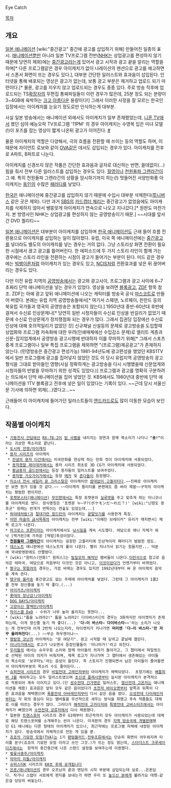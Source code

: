 Eye Catch

[[목차]]
== 개요 ==
[[일본 애니메이션]] [wiki:"중간광고" 중간에 광고를 삽입하기 위해] 만들어진 일종의 표시. [[애니메이션]]뿐만 아니라 일본 TV프로그램 전반([[NHK]]는 상업광고를 편성하지 않기 때문에 당연히 제외)에는 [[중간광고]]라는게 있어서 광고 시작과 광고 끝을 알리는 역할을 하며[* 다른 프로그램같은 경우 아이캐치가 없이 나레이션의 멘션으로 광고를 예고하면서 스폰서 화면이 뜨는 경우도 있다.], 대부분 간단한 일러스트와 효과음이 삽입된다. 인터넷을 통해 배포되는 영상은 광고가 없는데, 보통 광고 부분은 제거하고 업로드 되기 마련이다.[* 물론, 광고를 지우지 않고 업로드되는 경우도 종종 있다. 주로 방송 직후에 업로드되는 TS[[확장자]]의 무편집 통짜파일들이 이런 경우가 많은데, 25분 정도 되는 분량이 3~4GB에 육박하는 [[크고 아름다운]] 용량이다!] 그래서 이러한 사정을 잘 모르는 한국인 입장에서는 아이캐치를 눈요기 정도로만 인식하는게 대부분. 

사실 일본 방송에서는 애니메이션 외에서도 아이캐치가 일부 존재했었는데, [[니혼 TV]]에서 했던 심야 예능오락 TV프로그램 '11PM' 의 경우 아이캐치는 수영복 입은 미녀 모델(!)이 포즈를 잡는 영상이 짧게 나온뒤 광고가 이어진다. [http://blog.naver.com/mcdonalds246/80206686982 #]

물론 아이캐치의 역할은 다양해서, 극의 흐름을 전환할 때 쓰이는 등의 역할도 하며, 이 때문에 자이언트 로보와 같이 [[OVA]]같은 데서도 삽입되는 경우가 있다. 아이캐치를 전후로 A파트, B파트로 나눈다.

아이캐치를 신경쓰지 않은 작품은 간단한 효과음과 글자로 대신하는 반면, 쓸데없이(…) 힘을 줘서 전부 다른 일러스트를 삽입하는 경우도 있다. [[월영]]이나 [[천원돌파 그렌라간]]이 그 예. 특히 천원돌파 그렌라간의 상황을 암시하기까지 하는(!) 멋들어진 서양만화풍 아이캐치는 [[동인]]의 수많은 [[패러디]]를 낳았다.

[[한국]]은 애니메이션에 중간광고를 삽입하지 않기 때문에 수입시 대부분 삭제한다([[투니버스]] 같은 곳은 제외). 다만 과거 [[SBS]]의 [[카드캡터 체리]]는 중간광고가 없었음에도 아이캐치를 삭제하지 않아서 쌩뚱맞게 아이캐치가 연속으로 나오고 지나갔다.[* 원판도 마찬가지. 본 방영사인 NHK는 상업광고를 편성하지 않는 공영방송이기 때문.] ~~시대를 앞서간 DVD 퀄리티~~

[[일본 애니메이션]]은 대부분이 아이캐치를 삽입하며 [[한국 애니메이션]]도 근래 들어 흐름 전환용으로 아이캐치를 삽입하는 일이 많아졌다. 유럽, 미국 쪽 애니메이션에는 [[중간광고]]를 넣더라도 별도의 아이캐치를 넣는 경우는 거의 없다. 그냥 스토리상 화면 전환이 필요한 시점에서 끊고 광고를 틀어버린다. 한 에피소드에 두 가지 스토리 라인이 함께 가는 경우에는 스토리 라인을 전환하는 시점이 광고가 들어가는 부분이 된다. 미드 같은 경우에는 [[빅뱅이론]]처럼 아이캐치가 있는 경우도 있고, [[NCIS]]처럼 전환효과를 넣은 뒤 끊어버리는 경우도 있다.

다만 이전 유럽 지역의 [[공영방송]]에서는 광고와 광고사이, 프로그램과 광고 사이에 6~7초짜리 단막 애니메이션을 넣는 경우가 있었다. 영상을 보려면 [[블록광고]], [[ZDF]] 항목 참조. ZDF는 아예 광고 앞뒤 애니메이션에 나오는 캐릭터를 방송국 공식 [[마스코트]]로 만들어 버렸다. 본래는 유럽 지역 공영방송들에서[* 여기서 스웨덴, 노르웨이, 핀란드 등의 북유럽 국가들과 영국의 공영방송은 포함되지 않는다.] 1950년대 중반-60년대 후반에 걸쳐서 수신료 인상문제나[* 당연히 일반 시청자들이 수신료 인상을 반길리가 없었기 때문에 수신료 인상문제가 정치쟁점화 되는 경우가 많다. 그래서 집권당 입장에선 수신료 인상에 대해 호의적일리가 없었던 것] 신규채널 신설등의 문제로 광고방송을 도입할때 상업화와 프로그램 저속화에 대한 우려(인쇄매체에선 수입감소 문제)로 엘리트 계층과 신문-잡지업계에서 공영방송 광고시행에 반대하자 이를 무마하기 위해[* 그래서 스포츠 중계 프로그램이나 일부 특집 프로그램을 제외하면 "(프로그램)제공광고"가 존재하지 않는다. (민영방송은 중간광고 편성가능) 1981-94년도에 광고편성을 했었던 KBS1TV에서 일반 프로그램에 광고를 집어넣지 않았던 것도 이 당시 유럽지역 공영방송의 광고형식을 그대로 받아들인 영향(사실 정확하게는 광고방송을 다시 시행했을때 신문업게와 시청자들의 반발을 무마하기 위한 성격도 있었다.)] 프로그램과 광고를 명확히 구분하려는 의도에서 단막 애니메이션을 집어 넣었던 것. KBS에서도 1980년대 중반에 단막 애니메이션을 1TV 블록광고 전후에 넣은 일이 있었다는 기록이 있다. ~~근데 당시 서울신문 기사에 의하면 외제(...)였다고...~~

근래들어 이 아이캐치에 들어가던 일러스트들이 [[엔드카드]]로도 많이 이동한 모습이 보인다.

== 작품별 아이캐치 ==
 * [[기동전사 건담]]에선 [[RX-78-2]]이 [[빔 사벨]]을 내리치는 장면과 함께 북소리가 나더니 '''"숑!"'''이라는 괴상한 목소리로 끝난다.
 * [[도시락 전쟁/아이캐치]]
 * [[용자 시리즈]]의 아이캐치
  * [[전설의 용자 다간]]에서는 미국만화를 연상케 하는 만화 컷이 아이캐치에 사용되었다.
  * [[용자경찰 제이데커]]에서는 용자 시리즈 최초로 3D CG가 아이캐치에 사용되었다.
  * [[황금용자 골드란]]에서는 등장 용자들의 일러스트를 보여주었다.
  * [[용자왕 가오가이가]]에서는 등장 [[메카]] 및 [[존다]]들이 등장했다.
 * [[미소녀 전사 세일러 문 크리스탈]]은 아이캐치만 [[쓸데없이 고퀄리티]]다.~~진짜로 아이캐치만 보면 뭔가 있을 것 같다.~~ ~~아이캐치 퀼리티를 본편에도 좀 써라 제발~~구작의 아이캐치는 평범한 편이지만.
 * [[포켓몬스터(애니메이션)]] [[무인]]편에서는 특정 포켓몬의 [[실루엣]]을 주고 맞추게 하는 미니코너를 아이캐치로 썼다. 정식명칭은 '포켓몬 누~구?(ポケモンだ～れだ？)' [wiki:"닌텐도 증후군" 원래는 번개가 번뜩이는 연출도 있었는데...]
 * [[하야테처럼!]]과 [[절대가련 칠드런]]의 아이캐치는 [[끝말잇기]]를 사용한게 특징.
 * [[어떤 마술의 금서목록]]의 아이캐치는 전부 [wiki:"이매진 브레이커" 유리가 깨지면서] 제목 로고가 나온다.
 * [[마크로스 프론티어]]는 아이캐치에서도 [[낚시]]질을 계속 시도했다. 여담으로 애니 자체가 워낙 [맥거핀]에 가까운 [떡밥]투성이었다.
 * '''[[천원돌파 그렌라간]]'''의 아이캐치는 굉장한 고퀄리티에 인상적이라 패러디가 범람한 정도.
 * [[데스노트]] 애니판에선 데스노트의 룰이 나온다. 빨리 지나가서 읽기는 힘들지만... 덕분에 국내방영판에도 안짤렸다.
 * [wiki:"원피스(만화)" 원피스]는 [[밀짚모자 해적단]] 멤버들이 나온다.[http://www.youtube.com/watch?v=YE2Lr1Gfux4 이런식으로] 참고로 음악은 테마곡. 여담으로 처음부터 이것인 것은 아니고, [http://youtu.be/e7lxs6mtwug 이것이었다가] 언젠가부터 바뀌었다.
 * [[짱구는 못말려]]의 경우는, 가끔 바뀌는 경우도 있지만 1992년대부터 써 온 아이캐치 음악을 계속 쓴다.
 * [[탱구와 울라숑]] 중간광고도 없는 주제에 아이캐치를 넣었다. 그런데 그 아이캐치가 1쿨2쿨 전부 정신줄을 놓기 딱 좋다.(...)
 * [[아이카츠/아이캐치]]
 * [[롯테의 장난감!/아이캐치]]
 * [[DOG DAYS/아이캐치]]
 * [[고양이신 팔백만/아이캐치]]
 * [[하이스쿨 DxD]] - 수위가 너무 높아 올리지는 못한다...
 * [wiki:"톱을 노려라2!" 톱을 노려라2! 다이버스터]의 경우는 3화까지만 아이캣치가 존재하는데, 이게 정신줄 놓기 딱 좋다(...) ''''다∼이 바스타∼ 다이바스타∼∼''''라는 소리가 나오는 게 전부인데 이게 2번씩 나오는지라, 아이캣치가 지나가면 '''머리엔 '다∼이 바스타∼'만 자꾸 울려퍼진다'''(...) ~~무슨 하우젠이냐~~
 * [[명탐정 코난]]의 아이캐치는 "문 여닫기". 광고 시작할 때 닫히고 끝날때 열린다.
 * [[미나미가]]에서는 로고가 나오면서 등장인물들이 '미나미가!'라고 외친다.
 * [[우리들의]] 에서는 슈우우웅 소리와 함께 아이들의 의자가 돌아가고, 그 챕터에서 파일럿으로 선택된 아이의 의자가 비춰지며, 제목 로고가 지나가며 그 챕터에서 생존해있는 아이들의 목소리로 '보쿠라노'라는 음성이 들린다. 즉 스토리가 진행되면서 남은 아이들이 줄어들면서 아이캐치부분의 목소리 수도 줄어든다...
 * [[슈퍼전대 시리즈]]의 경우 [[비밀전대 고레인저]]부터 아이캐치가 채택되었다.  초창기에는 [[배틀피버 J]]를 제외하고는 모두 일러스트였으며 [[초신성 플래시맨]]부터 실사판 아이캐치가 본격적으로 적용되어 계속 이어지고 있다.(단 [[성수전대 긴가맨]]은 일러스트, [[염신전대 고온저]]는 애니메이션을 채용) 효과음은 앞뒤 모두 같은 음이었다가 [[초전자 바이오맨]]부터 앞쪽과 뒤쪽이 다른 효과음을 채택했으며 [[폭룡전대 아바레인저]]부터 다시 같은 음을 썼다. [[오성전대 다이레인저]]부터는 각 회의 중심이 되는 멤버들을 우선적으로 세우는 방식을 취했고 후속 작품들도 대체로 이를 따르는 경우가 많다. 그러다가 [[해적전대 고카이저]]와 [[특명전대 고버스터즈]]에서는 아이캐치가 빠졌으며 [[수전전대 쿄류저]]에서 다시 채용했다.
 * 일본판 [[트랜스포머]] 시리즈의 경우 G1때부터 최근작까지 모두 아이캐치가 사용되었는데 대체로 해당 트랜스포머를 소개해주는 씬이 나온다. 미국판의 경우 [http://terms.naver.com/entry.nhn?cid=515&docId=57630&categoryId=1164 지역 방송국에 개별판매]됐던 G1 애니에는 다른 형태의 아이캐치가 있으나, 최근작에는 프로그램 자체에 내장된 아이캐치가 없다. 방송국에서 자체척으로 만든 게 있을 뿐.
 * [[죠죠의 기묘한 모험(TVA)]]는 1기 [[팬텀블러드]],[[전투조류]]에서는 단순히 화면이 어두워지며 타이틀 문구(죠죠의 기묘한 모험 이라고 쓰인 그것.)가 뜨는 정도 였는데, [[스타더스트 크루세이더즈]]에서는  원작의 중간중간에 나온 스탠드 설정을 보여주는데 이용했다.
 * [[벚꽃사중주/아이캐치]]
 * [[악마의 리들/아이캐치]]
 * [[슈퍼스타K]] 시리즈의 [[김성주|60초 후에 공개됩니다]]
 * [[은혼/애니메이션]]의 경우 오프닝의 끝과 엔딩의 시작 부분에 삽입되는데 실로...은혼답다. 작가나 스탭이 서로에게 편지를 보내는가 하면 우리 또 [[높으신 분]]에게 불려가요 데헷☆같은걸 당당히 써놓는다.
